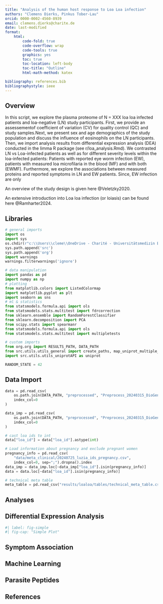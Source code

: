 ```yaml
---
title: "Analysis of the human host response to Loa Loa infection"
authors: "Clemens Dierks, Pinkus Tober-Lau"
orcid: 0000-0002-4560-8939
email: clemens.dierks@charite.de 
date: last-modified 
format: 
    html:
        code-fold: true
        code-overflow: wrap
        code-tools: true
        graphics: yes
        toc: true
        toc-location: left-body
        toc-title: "Outline"
        html-math-method: katex

bibliography: references.bib
bibliographystyle: ieee
---
```


## Overview

In this script, we explore the plasma proteome of N = XXX loa loa infected 
patients and loa-negative (LN) study participants. First, we provide an 
assessementof coefficient of variation (CV) for quality control (QC) and study 
samples.Next, we present sex and age demographics of the study population and 
discuss the influence of eosinophils on the LN participants. Then, we import 
analysis results from differential expression analysis (DEA) conducted in the 
limma R package (see r/loa_analysis.Rmd). We contrasted LN vs Loa-infected 
patients as well as for different severity levels within the loa-infected 
patients: Patients with reported eye worm infection (EW), patients with 
measured loa microfilaria in the blood (MF) and with both (EWMF). Furthermore, 
we explore the associations between measured proteins and reported symptoms 
in LN and EW patients. Since, EW infection are only 

An overview of the study design is given here @Veletzky2020.

An extensive introduction into Loa loa infection (or loiasis) can be found
here @Ramharter2024.


## Libraries

```python
# general imports
import os
import sys
os.chdir(r"c:\\Users\\cleme\\OneDrive - Charité - Universitätsmedizin Berlin\\Projects\\02_NTD_CHARITE\\NTD")
sys.path.append('src')
sys.path.append('org')
import warnings
warnings.filterwarnings('ignore')

# data manipulation
import pandas as pd
import numpy as np
# plotting
from matplotlib.colors import ListedColormap
import matplotlib.pyplot as plt
import seaborn as sns
# ml & statistics
from statsmodels.formula.api import ols
from statsmodels.stats.multitest import fdrcorrection
from sklearn.ensemble import RandomForestClassifier
from sklearn.decomposition import PCA 
from scipy.stats import spearmanr
from statsmodels.formula.api import ols
from statsmodels.stats.multitest import multipletests

# custom imports
from org.org import RESULTS_PATH, DATA_PATH
from src.utils.utils_general import create_paths, map_uniprot_multiple_genenames, flatten_list
import src.utils.utils_uniprotAPI as uniprot

RANDOM_STATE = 42

```

## Data Import

```python
data = pd.read_csv(
	os.path.join(DATA_PATH, "preprocessed", "Preprocess_20240315_DioGenes_withoutCalCur7ves_2_min1peptides_NOIMP_LOA_NoMV.csv"),
	index_col=0
)

data_imp = pd.read_csv(
	os.path.join(DATA_PATH, "preprocessed", "Preprocess_20240315_DioGenes_withoutCalCur7ves_2_min1peptides_IMP_LOA_MV04.csv"),
	index_col=0
)

# cast loa ids to int
data["loa_id"] = data["loa_id"].astype(int)

# Load information about pregnancy and exclude pregnant women
pregnancy_info = pd.read_csv(
    "data/meta_clinical/20240725_luzia_ids_pregnancy.csv", 
    index_col=0, sep=";").dropna().index
data_imp = data_imp.loc[~data_imp["loa_id"].isin(pregnancy_info)]
data = data.loc[~data["loa_id"].isin(pregnancy_info)]

# technical meta table
meta_table = pd.read_csv("results/loaloa/tables/technical_meta_table.csv", index_col=0)
```

## Analyses

## Differential Expression Analysis

```python
#| label: fig-simple
#| fig-cap: "Simple Plot"


```

## Symptom Association

## Machine Learning

## Parasite Peptides

## References

